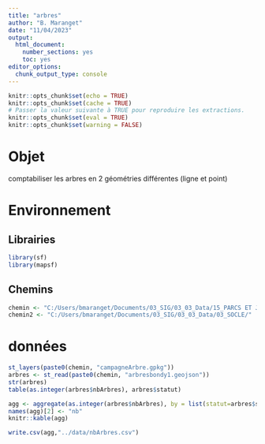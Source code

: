 ```yaml
---
title: "arbres"
author: "B. Maranget"
date: "11/04/2023"
output: 
  html_document: 
    number_sections: yes
    toc: yes
editor_options: 
  chunk_output_type: console
---
```



```r
knitr::opts_chunk$set(echo = TRUE)
knitr::opts_chunk$set(cache = TRUE)
# Passer la valeur suivante à TRUE pour reproduire les extractions.
knitr::opts_chunk$set(eval = TRUE)
knitr::opts_chunk$set(warning = FALSE)
```


# Objet

comptabiliser les arbres en 2 géométries différentes (ligne et point)



# Environnement


## Librairies


```r
library(sf)
library(mapsf)
```


## Chemins


```r
chemin <- "C:/Users/bmaranget/Documents/03_SIG/03_03_Data/15_PARCS ET JARDINS/"
chemin2 <- "C:/Users/bmaranget/Documents/03_SIG/03_03_Data/03_SOCLE/"
```



# données



```r
st_layers(paste0(chemin, "campagneArbre.gpkg"))
arbres <- st_read(paste0(chemin, "arbresbondy1.geojson"))
str(arbres)
table(as.integer(arbres$nbArbres), arbres$statut)

agg <- aggregate(as.integer(arbres$nbArbres), by = list(statut=arbres$statut), sum)
names(agg)[2] <- "nb"
knitr::kable(agg)

write.csv(agg,"../data/nbArbres.csv")
```



